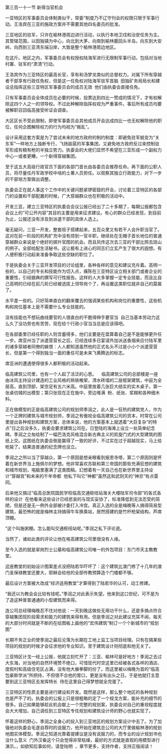 

第三百一十一节 新得当官机会

一亚特区的军事委员会体制类似干，常委”制度乃不辽守刊会的权限只限于军事行动。王洛宾在三亚的施政方案并不需要其他四名委员的批准。

三亚地区的驻军，只许在榆林港周边进行活动，以执行本地卫戍和治安任务为主。其管辖范围，以田独镇为中心，向北到大茅，向南到榆林鹿回头半岛，向东到大安岭，向西到三亚湾东端沿岸，大致是整个榆林港周边地区。

在这斤。地区之内，军事委员会有权授权陆海军进行无限制军事行动，包括对当地村寨、驻军的“肃清”行动。

王洛宾作为三亚特区的最高长官，享有和汤梦龙类似的总督权力。对属下所有穿越者干部享有行政任免权，但是这一任免权对陆海军驻军首脑  田独矿务局局长和建设总指挥这些三亚特区军事委员会的成员无效  他们由执委会直接任免。

只有军事委员会全体成员在必要的时候，投票达到四比一赞成的情况下，才有权解除这四个人之一的领导权。不过此种解除指挥权视为严重事件。事后所有成员均要被解职召回临高接受听证会调查。

大区区长不受此限制，即使军事委员会其他成员开会达成四比一也无权解除他的职位，任何企图解除权力的行为均视为“叛乱”。

设计采用这套方案是为了尝试未来的地方政府的制约制度：即避免驻军蜕变为“关东军”一样地方上独断专行，飞扬跋扈的军事集团，又避免地方政府反过来控制驻军形成有粮有枪的半独立势力。执委会的大佬们显然不希望在三亚形成一个副权力中心一或者更糟，一个新得穿越集团。

至于这五大高级行政官员下面的各部门首长由各委员会推荐任命。再下面的公职人员，将尽量任丹军政学校中培的土著人员担任。以观察其独立行政能力，对下一步的干部培方案做出调整。

执委会正在就人事这个工作中的关键问题紧锣密鼓的开会，讨论着三亚特区的各部门的设置和干部配置的时候，广大穿越群众也在积极的活动中。

开发三亚，建立三亚特区的执委会会议公报已经出了二十多期了，每期公报都包含会议上的“可公开内容”其目的主要是用来征求建议。有心的群众已经发现，到目前为止，公报还没有涉及到派遣干部的具体人选上。

毫无疑问，三亚一开发，整套班子搭建起来，五百众里又有若干人会升职当官了。这对在前一阶段的机构扩充中没有捞到一官半职，继续处在无帽子首长地位的普通穿越群众来说是个绝好的掷升官图的机会。而且风传这次去三亚的干部比照去琼山的例子。全部给配生活秘书。这让极有上进心的同志们立玄产生了很大的遐想。有人便积极行动起来准备争取这些空缺的职位了。

于是执委会关于三亚开发项目的讨论组里，各种各样的意见和建议充斥着。高明一些的，以自己的专长和技能作为切入点，痛陈在三亚特区设立相关部门或者企业的重要性，引经据典的撰写可行性报告。这样的人大多掌握一定专业技能，而且比自己高明的已经在前几轮已经被选拔上领导岗个了，再设置这类职位就非自己的莫属了。

水平差一些的。只好简单直白的翻来覆去的强调某些机构和岗位的重要性，这些机构和岗位基本上是不需要什么专业技能的。

没有技能也不想玩曲线要官的人很直白的干脆得伸手要官当  自己当基本劳动力这么久了没功劳也有苦劳，现在给个行政小官当当总是应该得吧。

在各部委里已经任职的人则含蓄得多，他们主要是在盘算着自己是不是能够更升任一步。席亚州当了派遣营营长之后，已经连续多日宴请外加派送香烟来应付陆军里的诸多穿越者同僚的嫉恨：人人都知道虽然他的正式名头不过是小小个派遣营营长，但是第一个得到独当一面的重任可是未来飞黄腾达的标志。

席亚洲的遭遇使得很多人都积极的活动起来。

临高建筑公司里，也有一个人起了活泛的心思。    临高建筑公司的总部楼是一座由冰风主持设计建造的工业风格的熟铁椎架，清水砖墙的二层框架建筑，中庭为全层高，直到顶部，架空足有五六米高。中庭里放着几张巨大结实的实木桌子。第一张桌仞城的出模型；第只张现在正在施中，旁边堆满  粉、纸张、浆糊和各种细木料。

正在做模型的正是临高建筑公司的规划师季润之，此人是一狂热的建筑党人，作为一个正牌的建筑与城市规划师，季润之有傲视全临高建筑公司的资本，时常在公司里提出各种规划和建筑方案，总体来说，他的方案基本上就透着“大巨复杂”的特点”日之后没多久，执委会要求建筑公司在。日登陆的海滩上设立一处简单纪念碑。季润之立匆绘制了一幅巴洛克风格混合新古典主义的凯旋门式的大型建筑的图纸上交。这图纸在执委会倒是赢得了一致的好评，不过实在过于超越现实，马上给枪毙了。结果连普通的纪念牌也没立。

季润之之所以当了穿越众，第一个原因是想亲眼看到报恩寺塔，第二个原因则是怀着在新世界当上施佩尔的梦想。他非常喜欢苏联和第三帝国的那些充满狂想的建筑和城市规划，电脑里塞满了这类图稿。幻想着有一天自己也在新世界里主持设计“穿越宫”和未来的千年帝都  他私下叫它“神都”虽然这和武则天的“神京”有点雷同。

后来他又搞过“临高总医院国民学校临高交通枢纽站海关大楼陆军司令部”的各式各样的设计  在他看来这些设计已经悲哀的与现实妥协了，标准降低到无法忍受的简陋，但是还是无一例外全部被计委打入冷宫。真正入选的全是梅晚等人搞得简易型建筑，最恐怖的就是梅林主持搞得牛车换乘站，居然搭建的是竹杆枪架结构，芦席顶棚。

“这个叫施粥棚。怎么能叫交通枢纽站呢。”季润之私下评论道。

当然了，诸如此类的评论让他在格高建筑公司里很没有人缘。

至今入选的就是翠岗烈士公墓和临高建筑公司唯一的外包项目：东门市天主教教堂。

这座教堂的初始设计图案差点没把陆若华吓坏了：这个建筑比澳门修了十几年的澳门圣保禄教堂还要大，耶稣会给他的全部传教预算造个门楼都不够。

最后设计方案被大改成“经济适用教堂”才算得到了陆若华的认可，动工修建。

“我还以为教会会比较有钱呢。”季润之对此表示失望。他来到这口世纪，可不是为了造这种普普通通的小型建筑而来得。

连公司总经理梅晚忍不住对他说：一天到晚这做些无用功干什么，还是多搞点符合穿越集团现阶段需求和能力的建筑来得有用。但是季润之对此建议充耳不闻，每天的大部分时间就是不断的在绘图板上画他的“宏伟建筑”制订一个个新城市的“规划图”

长期不务正业的使季润之最后沦落为长期在工地上监工当项目经理。只有在搞某些项目的规划的时候才会征求他的专业知识。至于建筑设计则彻底和他无关了。

三亚特区计戈一经上公报，他就立刻忙开了：三亚、榆林可是好地方！季润之去过大东海，对当地的自然环境赞不绝口，可惜现代时空这里已经被各式各样的酒店、度假村和高级住宅区占满，没有他大展拳脚的份了。而这里被以梅晚为首的“临高包豪斯学派”所把持，不但很不合他的胃口，更是没有出头之日。于是他就打主意要到这三亚特区去发挥特长  待在这里自己得梦想就全完蛋了。

三亚特区的性质主要是进行建设和开发。既然是这样，那么整个地区的各种规划 也是严不了的。执委会的公报上只是很粗略的定了一个规戈方案，能补充的细节的很多。自己如果能够趁此机会献上一个完整的规划案，执委会对自己的重视程度就会大大增加，自己调任到三亚特区专任规划和建筑设计师的野心也就实现了。

怀着这样的野心，季润之全身心的投入到三亚地区的规划方案设计中去了。为了加强他对执委会毛遂自荐时的说服力，他开始在建筑总公司的大厅里做榆林港的规划地图实体模型。季润之知道光靠着提建议是没有说服力的，而专业的设计规划书也没什么意义  门外汉看这个只会觉得非常枯燥，最好的方式就是直观的用模型进行演示。，如欲知后事如何，请登陆明  ，章节更多，支持作者，支持正版阅读！

